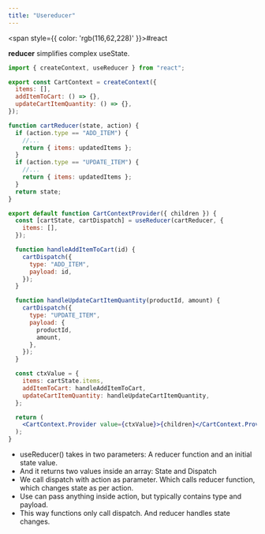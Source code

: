 ```yaml
---
title: "Usereducer"
---
```



<span style={{ color: 'rgb(116,62,228)' }}>#react</span> 

**reducer** simplifies complex useState.

```jsx
import { createContext, useReducer } from "react";

export const CartContext = createContext({
  items: [],
  addItemToCart: () => {},
  updateCartItemQuantity: () => {},
});

function cartReducer(state, action) {
  if (action.type == "ADD_ITEM") {
    //...
    return { items: updatedItems };
  }
  if (action.type == "UPDATE_ITEM") {
    //...
    return { items: updatedItems };
  }
  return state;
}

export default function CartContextProvider({ children }) {
  const [cartState, cartDispatch] = useReducer(cartReducer, {
    items: [],
  });

  function handleAddItemToCart(id) {
    cartDispatch({
      type: "ADD_ITEM",
      payload: id,
    });
  }

  function handleUpdateCartItemQuantity(productId, amount) {
    cartDispatch({
      type: "UPDATE_ITEM",
      payload: {
        productId,
        amount,
      },
    });
  }

  const ctxValue = {
    items: cartState.items,
    addItemToCart: handleAddItemToCart,
    updateCartItemQuantity: handleUpdateCartItemQuantity,
  };

  return (
    <CartContext.Provider value={ctxValue}>{children}</CartContext.Provider>
  );
}
```

- useReducer() takes in two parameters: A reducer function and an initial state value.
- And it returns two values inside an array: State and Dispatch
- We call dispatch with action as parameter. Which calls reducer function, which changes state as per action.
- Use can pass anything inside action, but typically contains type and payload.
- This way functions only call dispatch. And reducer handles state changes.
